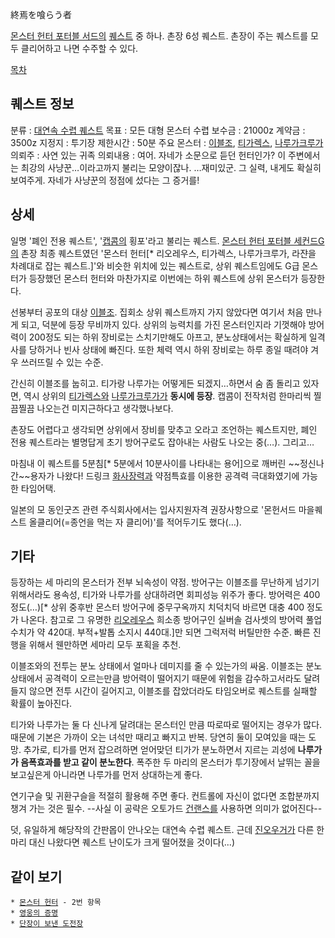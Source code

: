 終焉を喰らう者

[[몬스터 헌터 포터블 서드]]의 [[퀘스트]] 중 하나. 촌장 6성 퀘스트. 촌장이 주는 퀘스트를 모두 클리어하고 나면 수주할 수 있다.

[[목차]]
== 퀘스트 정보 ==
분류 : [[대연속 수렵 퀘스트]]
목표 : 모든 대형 몬스터 수렵
보수금 : 21000z
계약금 : 3500z
지정지 : 투기장
제한시간 : 50분
주요 몬스터 : [[이블조]], [[티가렉스]], [[나루가크루가]]
의뢰주 : 사연 있는 귀족
의뢰내용 : 여어. 자네가 소문으로 듣던 헌터인가? 이 주변에서는 최강의 사냥꾼…이라고까지 불리는 모양이잖나. …재미있군. 그 실력, 내게도 확실히 보여주게. 자네가 사냥꾼의 정점에 섰다는 그 증거를!
== 상세 ==
일명 '폐인 전용 퀘스트', '[[캡콤]]의 횡포'라고 불리는 퀘스트.
[[몬스터 헌터 포터블 세컨드G]]의 촌장 최종 퀘스트였던 '몬스터 헌터[* 리오레우스, 티가렉스, 나루가크루가, 라쟌을 차례대로 잡는 퀘스트.]'와 비슷한 위치에 있는 퀘스트로, 상위 퀘스트임에도 G급 몬스터가 등장했던 몬스터 헌터와 마찬가지로 이번에는 하위 퀘스트에 상위 몬스터가 등장한다.

선봉부터 공포의 대상 [[이블조]]. 집회소 상위 퀘스트까지 가지 않았다면 여기서 처음 만나게 되고, 덕분에 등장 무비까지 있다. 상위의 능력치를 가진 몬스터인지라 기껏해야 방어력이 200정도 되는 하위 장비로는 스치기만해도 아프고, 분노상태에서는 확실하게 일격사를 당하거나 빈사 상태에 빠진다. 또한 체력 역시 하위 장비로는 하루 종일 때려야 겨우 쓰러뜨릴 수 있는 수준.

간신히 이블조를 눕히고. 티가랑 나루가는 어떻게든 되겠지…하면서 숨 좀 돌리고 있자면, 역시 상위의 [[티가렉스]]와 [[나루가크루가]]가 '''동시에 등장'''. 캡콤이 전작처럼 한마리씩 찔끔찔끔 나오는건 미지근하다고 생각했나보다.

촌장도 어렵다고 생각되면 상위에서 장비를 맞추고 오라고 조언하는 퀘스트지만, 폐인 전용 퀘스트라는 별명답게 초기 방어구로도 잡아내는 사람도 나오는 중(…). 그리고…

마침내 이 퀘스트를 5분침[* 5분에서 10분사이를 나타내는 용어]으로 깨버린 ~~정신나간~~용자가 나왔다! 드링크 [[화사장력]]과 약점특효를 이용한 공격력 극대화였기에 가능한 타임어택. 

{{{#!html
<embed src="http://www.tudou.com/v/j4bJ7vpbE3E/v.swf" type="application/x-shockwave-flash" allowscriptaccess="always" allowfullscreen="true" wmode="opaque" width="480" height="400"></embed>}}}

일본의 모 동인굿즈 관련 주식회사에서는 입사지원자격 권장사항으로 '몬헌서드 마을퀘스트 올클리어(=종언을 먹는 자 클리어)'를 적어두기도 했다(…).

== 기타 ==
등장하는 세 마리의 몬스터가 전부 뇌속성이 약점. 방어구는 이블조를 무난하게 넘기기 위해서라도 용속성, 티가와 나루가를 상대하려면 회피성능 위주가 좋다. 방어력은 400정도(…)[* 상위 중후반 몬스터 방어구에 중무구옥까지 치덕치덕 바르면 대충 400 정도가 나온다. 참고로 그 유명한 [[리오레우스]] 희소종 방어구인 실버솔 검사셋의 방어력 풀업수치가 약 420대. 부적+발톱 소지시 440대.]만 되면 그럭저럭 버틸만한 수준. 빠른 진행을 위해서 웬만하면 세마리 모두 포획을 추천.

이블조와의 전투는 분노 상태에서 얼마나 데미지를 줄 수 있는가의 싸움. 이블조는 분노 상태에서 공격력이 오르는만큼 방어력이 떨어지기 때문에 위험을 감수하고서라도 달려들지 않으면 전투 시간이 길어지고, 이블조를 잡았더라도 타임오버로 퀘스트를 실패할 확률이 높아진다.

티가와 나루가는 둘 다 신나게 달려대는 몬스터인 만큼 따로따로 떨어지는 경우가 많다. 때문에 기본은 가까이 오는 녀석만 때리고 빠지고 반복. 당연히 둘이 모여있을 때는 도망. 추가로, 티가를 먼저 잡으려하면 얻어맞던 티가가 분노하면서 지르는 괴성에 '''나루가가 음폭효과를 받고 같이 분노한다'''. 폭주한 두 마리의 몬스터가 투기장에서 날뛰는 꼴을 보고싶은게 아니라면 나루가를 먼저 상대하는게 좋다.

연기구슬 및 귀환구슬을 적절히 활용해 주면 좋다. 컨트롤에 자신이 없다면 조합분까지 챙겨 가는 것은 필수. 
--사실 이 공략은 오토가드 [[건랜스]]를 사용하면 의미가 없어진다--

덧, 유일하게 해당작의 간판몹이 안나오는 대연속 수렵 퀘스트. 근데 [[진오우거]]가 다른 한 마리 대신 나왔다면 퀘스트 난이도가 크게 떨어졌을 것이다(...)

== 같이 보기 ==
 * [[몬스터 헌터]] - 2번 항목
 * [[영웅의 증명]]
 * [[단장이 보낸 도전장]]
